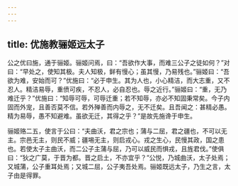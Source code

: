 ```yaml
---
---
---
```

title: 优施教骊姬远太子
---


公之优曰施，通于骊姬。骊姬问焉，曰：“吾欲作大事，而难三公子之徒如何？”对曰：“早处之，使知其极。夫人知极，鲜有慢心；虽其慢，乃易残也。”骊姬曰：“吾欲为难，安始而可？”优施曰：“必于申生。其为人也，小心精洁，而大志重，又不忍人。精洁易辱，重偾可疾，不忍人，必自忍也。辱之近行。”骊姬曰：“重，无乃难迁乎？”优施曰：“知辱可辱，可辱迁重；若不知辱，亦必不知固秉常矣。今子内固而外宠，且善否莫不信。若外殚善而内辱之，无不迁矣。且吾闻之：甚精必愚。精为易辱，愚不知避难。虽欲无迁，其得之乎？”是故先施谗于申生。

骊姬赂二五，使言于公曰：“夫曲沃，君之宗也；蒲与二屈，君之疆也，不可以无主。宗邑无主，则民不威；疆埸无主，则启戎心。戎之生心，民慢其政，国之患也。若使太子主曲沃，而二公子主蒲与屈，乃可以威民而惧戎，且旌君伐。”使俱曰：“狄之广莫，于晋为都。晋之启土，不亦宜乎？”公悦，乃城曲沃，太子处焉；又城蒲，公子重耳处焉；又城二屈，公子夷吾处焉。骊姬既远太子，乃生之言，太子由是得罪。

